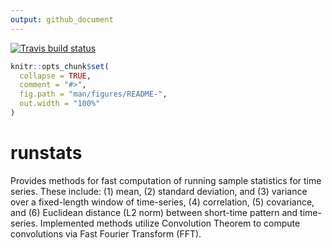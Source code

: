 ```yaml
---
output: github_document
---
```



[![Travis build status](https://travis-ci.com/martakarass/runstats.svg?branch=master)](https://travis-ci.com/martakarass/runstats)

<!-- README.md is generated from README.Rmd. Please edit that file -->


```r
knitr::opts_chunk$set(
  collapse = TRUE,
  comment = "#>",
  fig.path = "man/figures/README-",
  out.width = "100%"
)
```
# runstats

Provides methods for fast computation of running sample statistics for time series. These include: (1) mean, (2) standard deviation, and (3) variance over a fixed-length window of time-series, (4) correlation, (5) covariance, and (6) Euclidean distance (L2 norm) between short-time pattern and time-series. Implemented methods utilize Convolution Theorem to compute convolutions via Fast Fourier Transform (FFT).

